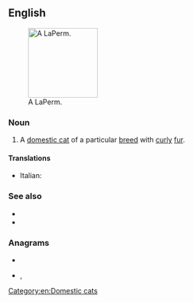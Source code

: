 ==English==
[[File:Laperm LH blacktabby white.jpg|thumb|140px|right|A LaPerm.]]

===Noun===
{{en-noun}}

# A [[domestic cat]] of a particular [[breed]] with [[curly]] [[fur]].

====Translations====
{{checktrans-top}}
* Italian: {{t-check|it|gatto LaPerm}}
{{trans-mid}}
{{trans-bottom}}

===See also===
* {{pedia}}
* {{commonslite|Category:LaPerm}}

===Anagrams===
* {{l|en|ampler}}
* {{l|en|palmer}}, {{l|en|Palmer}}

[[Category:en:Domestic cats]]